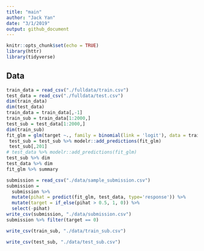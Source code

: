 ```yaml
---
title: "main"
author: "Jack Yan"
date: "3/1/2019"
output: github_document
---
```


```r
knitr::opts_chunk$set(echo = TRUE)
library(httr)
library(tidyverse)
```

## Data

```r
train_data = read_csv("./fulldata/train.csv")
test_data = read_csv("./fulldata/test.csv")
dim(train_data)
dim(test_data)
train_data = train_data[,-1] 
train_sub = train_data[1:2000,]
test_sub = test_data[1:2000,]
dim(train_sub)
fit_glm = glm(target ~., family = binomial(link = 'logit'), data = train_sub)
 test_sub = test_sub %>% modelr::add_predictions(fit_glm)
 test_sub[,201]
# test_data %>% modelr::add_predictions(fit_glm)
test_sub %>% dim
test_data %>% dim
fit_glm %>% summary
```

```r
submission = read_csv("./data/sample_submission.csv")
submission = 
  submission %>% 
  mutate(pihat = predict(fit_glm, test_data, type='response')) %>% 
  mutate(target = if_else(pihat > 0.5, 1, 0)) %>% 
  select(-pihat)
write_csv(submission, "./data/submission.csv")
submission %>% filter(target == 0)

write_csv(train_sub, "./data/train_sub.csv")

write_csv(test_sub, "./data/test_sub.csv")

```

